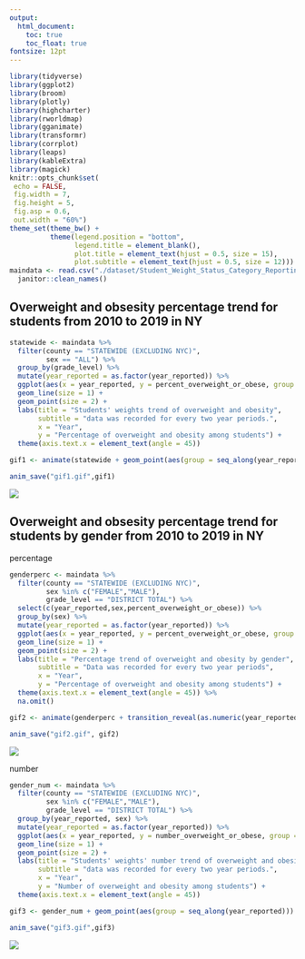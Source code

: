 ```yaml
---
output:   
  html_document:
    toc: true
    toc_float: true
fontsize: 12pt
---
```


```r
library(tidyverse)
library(ggplot2)
library(broom)
library(plotly)
library(highcharter)
library(rworldmap)
library(gganimate)
library(transformr)
library(corrplot)
library(leaps)
library(kableExtra)
library(magick)
knitr::opts_chunk$set(
 echo = FALSE,
 fig.width = 7, 
 fig.height = 5,
 fig.asp = 0.6,
 out.width = "60%")
theme_set(theme_bw() + 
          theme(legend.position = "bottom",
                legend.title = element_blank(),
                plot.title = element_text(hjust = 0.5, size = 15),
                plot.subtitle = element_text(hjust = 0.5, size = 12)))
maindata <- read.csv("./dataset/Student_Weight_Status_Category_Reporting_Results__Beginning_2010.csv") %>%
  janitor::clean_names()
```

## Overweight and obsesity percentage trend for students from 2010 to 2019 in NY


```r
statewide <- maindata %>%
  filter(county == "STATEWIDE (EXCLUDING NYC)",
         sex == "ALL") %>%
  group_by(grade_level) %>%
  mutate(year_reported = as.factor(year_reported)) %>%
  ggplot(aes(x = year_reported, y = percent_overweight_or_obese, group = grade_level, color = grade_level)) + 
  geom_line(size = 1) + 
  geom_point(size = 2) + 
  labs(title = "Students' weights trend of overweight and obesity",
       subtitle = "data was recorded for every two year periods.",
       x = "Year", 
       y = "Percentage of overweight and obesity among students") +
  theme(axis.text.x = element_text(angle = 45))

gif1 <- animate(statewide + geom_point(aes(group = seq_along(year_reported)), size = 2) + transition_reveal(as.numeric(year_reported))+ enter_fade()+exit_shrink(), fps = 20)

anim_save("gif1.gif",gif1)
```

![](gif1.gif)

## Overweight and obsesity percentage trend for students by gender from 2010 to 2019 in NY

percentage
```r
genderperc <- maindata %>%
  filter(county == "STATEWIDE (EXCLUDING NYC)",
         sex %in% c("FEMALE","MALE"),
         grade_level == "DISTRICT TOTAL") %>%
  select(c(year_reported,sex,percent_overweight_or_obese)) %>%
  group_by(sex) %>%
  mutate(year_reported = as.factor(year_reported)) %>%
  ggplot(aes(x = year_reported, y = percent_overweight_or_obese, group = sex, color = sex)) + 
  geom_line(size = 1) + 
  geom_point(size = 2) + 
  labs(title = "Percentage trend of overweight and obesity by gender",
       subtitle = "Data was recorded for every two year periods",
       x = "Year", 
       y = "Percentage of overweight and obesity among students") +
  theme(axis.text.x = element_text(angle = 45)) %>%
  na.omit()

gif2 <- animate(genderperc + transition_reveal(as.numeric(year_reported)) + enter_fade() + exit_shrink(), fps = 20)

anim_save("gif2.gif", gif2)
```

![](gif2.gif)

number 
```r
gender_num <- maindata %>%
  filter(county == "STATEWIDE (EXCLUDING NYC)",
         sex %in% c("FEMALE","MALE"),
         grade_level == "DISTRICT TOTAL") %>%
  group_by(year_reported, sex) %>%
  mutate(year_reported = as.factor(year_reported)) %>%
  ggplot(aes(x = year_reported, y = number_overweight_or_obese, group = sex, color = sex)) + 
  geom_line(size = 1) + 
  geom_point(size = 2) + 
  labs(title = "Students' weights' number trend of overweight and obesity by gender",
       subtitle = "data was recorded for every two year periods.",
       x = "Year", 
       y = "Number of overweight and obesity among students") +
  theme(axis.text.x = element_text(angle = 45))

gif3 <- gender_num + geom_point(aes(group = seq_along(year_reported))) + transition_reveal(as.numeric(year_reported))

anim_save("gif3.gif",gif3)
```

![](gif3.gif)


















